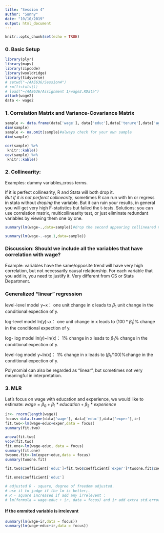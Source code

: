 ```yaml
---
title: "Session 4"
author: "Sunny"
date: "10/10/2019"
output: html_document
---
```


```r
knitr::opts_chunk$set(echo = TRUE)
```

### 0. Basic Setup
```r
library(plyr)
library(maps)
library(zipcode)
library(wooldridge)
library(tidyverse)
# setwd("~/AAE636/Session4")
# rm(list=ls())
# load("~/AAE636/Assignment 1/wage2.RData")
attach(wage2)
data <- wage2
```

### 1. Correlation Matrix and Variance-Covariance Matrix
```r
sample <- data.frame(data['wage'], data['educ'],data['tenure'],data['age'],3-data['age'])
dim(sample)
sample <- na.omit(sample)#always check for your own sample
dim(sample)

cor(sample) %>%
 knitr::kable()
cov(sample) %>% 
 knitr::kable() 
```

### 2. Collinearity:
Examples: dummy variables,cross terms.

If it is perfect collinearity, R and Stata will both drop it. $But\ if\ it\ is\ not\ perferct\ collinearity$, sometimes R can run with lm or regress in stata without $droping$ the variable. But it can ruin your results, in general you will get very high F-statistics but failed the t-tests. Solutions: you can use correlation matrix, multicollinearity test, or just eliminate redundant variables by viewing them one by one.

```r
summary(lm(wage~.,data=sample))#drop the second appearing collineared variable 

summary(lm(wage~.-age.1,data=sample))

```

### Discussion: Should we include all the variables that have correlation with wage?
Example: variables have the same/opposite trend will have very high correlation, but not necessarily causal relationship.
For each variable that you add in, you need to justify it. Very different from CS or Stats Department.

### Generalized "linear" regression
level-level model y~x： one unit change in x leads to $\beta_1$ unit change in the conditional expection of y.


log-level model ln(y)~x： one unit change in x leads to $(100*\beta_1)\%$ change in the conditional expection of y.

log- log model ln(y)~ln(x)： 1% change in x leads to $\beta_1\%$ change in the conditional expection of y.

level-log model y~ln(x)： 1% change in x leads to $(\beta_1/100)\%$change in the conditional expection of y.

Polynomial can also be regarded as "linear", but sometimes not very meaningful in interpretation.

### 3. MLR
Let's focus on wage with education and experience, we would like to estimate: $wage =\beta_0+\beta_1*education+\beta_2*experience$

```r
ir<- rnorm(length(wage)) 
focus<-data.frame(data['wage'], data['educ'],data['exper'],ir)
fit.two<-lm(wage~educ+exper,data = focus)
summary(fit.two)

anova(fit.two)
vcov(fit.two)
fit.one<-lm(wage~educ, data = focus)
summary(fit.one)
twoone.fit<-lm(exper~educ,data = focus)
summary(twoone.fit)

fit.two$coefficient['educ']+fit.two$coefficient['exper']*twoone.fit$coefficient['educ']

fit.one$coefficient['educ']

# adjusted R - square, degree of freedom adjusted.
# use it to judge if the lm is better;.
# R - square increased if add any irrelevent :
# lm(formula = wage~educ + ir, data = focus) and ir add extra std.error to X
```

#### If the ommited variable is irrelevant
```r
summary(lm(wage~ir,data = focus))
summary(lm(wage~educ+ir,data = focus))
```

